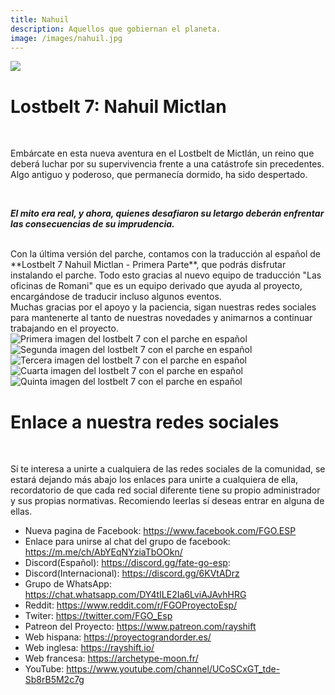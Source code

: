 ```yaml
---
title: Nahuil
description: Aquellos que gobiernan el planeta.
image: /images/nahuil.jpg
---
```



<img
  fetchpriority="high"
  src="/images/nahuil.jpg"
  className="specialHero gradient-mask-b-70 "
/>

<Container>

# Lostbelt 7: Nahuil Mictlan

<br />

Embárcate en esta nueva aventura en el Lostbelt de Mictlán, un reino que deberá luchar por su supervivencia frente a una catástrofe sin precedentes. Algo antiguo y poderoso, que permanecía dormido, ha sido despertado.

<br />

_**El mito era real, y ahora, quienes desafiaron su letargo deberán enfrentar las consecuencias de su imprudencia.**_

<br />
Con la última versión del parche, contamos con la traducción al español de **Lostbelt
7 Nahuil Mictlan - Primera Parte**, que podrás disfrutar instalando el parche. Todo
esto gracias al nuevo equipo de traducción "Las oficinas de Romani" que es un equipo
derivado que ayuda al proyecto, encargándose de traducir incluso algunos eventos.

<br />
Muchas gracias por el apoyo y la paciencia, sigan nuestras redes sociales para mantenerte al tanto de nuestras novedades y animarnos a continuar trabajando en el proyecto.
</Container>

<Carousel>
  <img
    className="panel pointer-events-none"
    src="/images/nahuil/1.jpg"
    alt="Primera imagen del lostbelt 7 con el parche en español"
  />
  <img
    className="panel pointer-events-none"
    src="/images/nahuil/2.jpg"
    alt="Segunda imagen del lostbelt 7 con el parche en español"
  />
  <img
    className="panel pointer-events-none"
    src="/images/nahuil/3.jpg"
    alt="Tercera imagen del lostbelt 7 con el parche en español"
  />
  <img
    className="panel pointer-events-none"
    src="/images/nahuil/4.jpg"
    alt="Cuarta imagen del lostbelt 7 con el parche en español"
  />
  <img
    className="panel pointer-events-none"
    src="/images/nahuil/5.jpg"
    alt="Quinta imagen del lostbelt 7 con el parche en español"
  />
</Carousel>

<Container>
<br />

# Enlace a nuestra redes sociales

<br />

Sí te interesa a unirte a cualquiera de las redes sociales de la comunidad, se estará dejando más abajo los enlaces para unirte a cualquiera de ella, recordatorio de que cada red social diferente tiene su propio administrador y sus propias normativas. Recomiendo leerlas sí deseas entrar en alguna de ellas.

- Nueva pagina de Facebook: https://www.facebook.com/FGO.ESP
- Enlace para unirse al chat del grupo de facebook: https://m.me/ch/AbYEqNYziaTbOOkn/
- Discord(Español): https://discord.gg/fate-go-esp:
- Discord(Internacional): https://discord.gg/6KVtADrz
- Grupo de WhatsApp: https://chat.whatsapp.com/DY4tILE2Ia6LviAJAvhHRG
- Reddit: https://www.reddit.com/r/FGOProyectoEsp/
- Twiter: https://twitter.com/FGO_Esp
- Patreon del Proyecto: https://www.patreon.com/rayshift
- Web hispana: https://proyectograndorder.es/
- Web inglesa: https://rayshift.io/
- Web francesa: https://archetype-moon.fr/
- YouTube:
  https://www.youtube.com/channel/UCoSCxGT_tde-Sb8rB5M2c7g

<br />

</Container>
